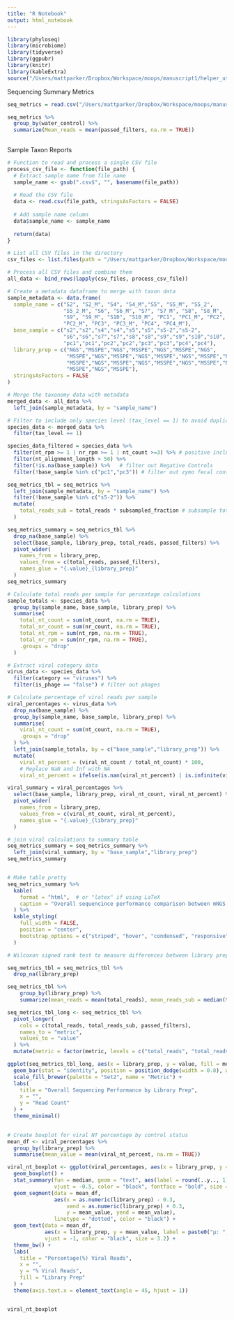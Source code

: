 ```yaml
---
title: "R Notebook"
output: html_notebook
---
```


```r
library(phyloseq)
library(microbiome)
library(tidyverse)
library(ggpubr)
library(knitr)
library(kableExtra)
source("/Users/mattparker/Dropbox/Workspace/moops/manuscript1/helper_utils.r")
```

Sequencing Summary Metrics
```r
seq_metrics = read.csv("/Users/mattparker/Dropbox/Workspace/moops/manuscript1/data/old_samples/ghost-output/sequencing_summary_metrics.csv", stringsAsFactors = FALSE)

seq_metrics %>% 
  group_by(water_control) %>% 
  summarize(Mean_reads = mean(passed_filters, na.rm = TRUE))
    
```


Sample Taxon Reports
```r
# Function to read and process a single CSV file
process_csv_file <- function(file_path) {
  # Extract sample name from file name
  sample_name <- gsub(".csv$", "", basename(file_path))
  
  # Read the CSV file
  data <- read.csv(file_path, stringsAsFactors = FALSE)
  
  # Add sample name column
  data$sample_name <- sample_name
  
  return(data)
}

# List all CSV files in the directory
csv_files <- list.files(path = "/Users/mattparker/Dropbox/Workspace/moops/manuscript1/data/old_samples/sample_taxon_reports", pattern = ".*.csv$", full.names = TRUE)

# Process all CSV files and combine them
all_data <- bind_rows(lapply(csv_files, process_csv_file))

# Create a metadata dataframe to merge with taxon data
sample_metadata <- data.frame(
  sample_name = c("S2", "S2_M", "S4", "S4_M","S5", "S5_M", "S5_2", 
                  "S5_2_M", "S6", "S6_M", "S7", "S7_M", "S8", "S8_M", 
                  "S9", "S9_M", "S10", "S10_M", "PC1", "PC1_M", "PC2",
                  "PC2_M", "PC3", "PC3_M", "PC4", "PC4_M"),
  base_sample = c("s2","s2","s4","s4","s5","s5","s5-2","s5-2",
                  "s6","s6","s7","s7","s8","s8","s9","s9","s10","s10",
                  "pc1","pc1","pc2","pc2","pc3","pc3","pc4","pc4"),
  library_prep = c("NGS","MSSPE","NGS","MSSPE","NGS","MSSPE","NGS",
                   "MSSPE","NGS","MSSPE","NGS","MSSPE","NGS","MSSPE","NGS",
                   "MSSPE","NGS","MSSPE","NGS","MSSPE","NGS","MSSPE","NGS",
                   "MSSPE","NGS","MSSPE"),
  stringsAsFactors = FALSE
)

# Merge the taxonomy data with metadata
merged_data <- all_data %>%
  left_join(sample_metadata, by = "sample_name")
```

```r
# Filter to include only species level (tax_level == 1) to avoid duplication
species_data <- merged_data %>%
  filter(tax_level == 1)

species_data_filtered = species_data %>% 
  filter(nt_rpm >= 1 | nr_rpm >= 1 | nt_count >=3) %>% # positive inclusion criteria
  filter(nt_alignment_length > 50) %>% 
  filter(!is.na(base_sample)) %>%   # filter out Negative Controls
  filter(!base_sample %in% c("pc1","pc3")) # filter out zymo fecal controls

```


```r
seq_metrics_tbl = seq_metrics %>% 
  left_join(sample_metadata, by = "sample_name") %>% 
  filter(!base_sample %in% c("s5-2")) %>% 
  mutate(
    total_reads_sub = total_reads * subsampled_fraction # subsample total reads according to subsample fraction
  )

seq_metrics_summary = seq_metrics_tbl %>%
  drop_na(base_sample) %>%
  select(base_sample, library_prep, total_reads, passed_filters) %>%
  pivot_wider(
    names_from = library_prep,
    values_from = c(total_reads, passed_filters),
    names_glue = "{.value}_{library_prep}"
  ) 
seq_metrics_summary
```


```r
# Calculate total reads per sample for percentage calculations
sample_totals <- species_data %>%
  group_by(sample_name, base_sample, library_prep) %>%
  summarise(
    total_nt_count = sum(nt_count, na.rm = TRUE),
    total_nr_count = sum(nr_count, na.rm = TRUE),
    total_nt_rpm = sum(nt_rpm, na.rm = TRUE),
    total_nr_rpm = sum(nr_rpm, na.rm = TRUE),
    .groups = "drop"
  )

# Extract viral category data
virus_data <- species_data %>%
  filter(category == "viruses") %>% 
  filter(is_phage == "false") # filter out phages

# Calculate percentage of viral reads per sample
viral_percentages <- virus_data %>%
  drop_na(base_sample) %>% 
  group_by(sample_name, base_sample, library_prep) %>%
  summarise(
    viral_nt_count = sum(nt_count, na.rm = TRUE),
    .groups = "drop"
  ) %>%
  left_join(sample_totals, by = c("base_sample","library_prep")) %>%
  mutate(
    viral_nt_percent = (viral_nt_count / total_nt_count) * 100,
    # Replace NaN and Inf with NA
    viral_nt_percent = ifelse(is.nan(viral_nt_percent) | is.infinite(viral_nt_percent), NA, viral_nt_percent))

viral_summary = viral_percentages %>% 
  select(base_sample, library_prep, viral_nt_count, viral_nt_percent) %>% 
  pivot_wider(
    names_from = library_prep,
    values_from = c(viral_nt_count, viral_nt_percent),
    names_glue = "{.value}_{library_prep}"
  )

# join viral calculations to summary table
seq_metrics_summary = seq_metrics_summary %>% 
  left_join(viral_summary, by = "base_sample","library_prep")
seq_metrics_summary


# Make table pretty
seq_metrics_summary %>%
  kable(
    format = "html",  # or "latex" if using LaTeX
    caption = "Overall sequencince performance comparison between mNGS and MSSPE"
  ) %>%
  kable_styling(
    full_width = FALSE,
    position = "center",
    bootstrap_options = c("striped", "hover", "condensed", "responsive")
  )

```

```r
# Wilcoxon signed rank test to measure differences between library preps


```


```r
seq_metrics_tbl = seq_metrics_tbl %>% 
  drop_na(library_prep)

seq_metrics_tbl %>% 
    group_by(library_prep) %>%
    summarize(mean_reads = mean(total_reads), mean_reads_sub = median(total_reads_sub))

seq_metrics_tbl_long <- seq_metrics_tbl %>%
  pivot_longer(
    cols = c(total_reads, total_reads_sub, passed_filters),
    names_to = "metric",
    values_to = "value"
  ) %>%
  mutate(metric = factor(metric, levels = c("total_reads", "total_reads_sub", "passed_filters")))

ggplot(seq_metrics_tbl_long, aes(x = library_prep, y = value, fill = metric)) +
  geom_bar(stat = "identity", position = position_dodge(width = 0.8), width = 0.7) +
  scale_fill_brewer(palette = "Set2", name = "Metric") +
  labs(
    title = "Overall Sequencing Performance by Library Prep",
    x = "",
    y = "Read Count"
  ) +
  theme_minimal()
  
```

```r
# Create boxplot for viral NT percentage by control status
mean_df <- viral_percentages %>%
  group_by(library_prep) %>%
  summarise(mean_value = mean(viral_nt_percent, na.rm = TRUE))

viral_nt_boxplot <- ggplot(viral_percentages, aes(x = library_prep, y = viral_nt_percent, fill = library_prep)) +
  geom_boxplot() +
  stat_summary(fun = median, geom = "text", aes(label = round(..y.., 1)),
               vjust = -0.5, color = "black", fontface = "bold", size = 3) +
  geom_segment(data = mean_df,
               aes(x = as.numeric(library_prep) - 0.3,
                   xend = as.numeric(library_prep) + 0.3,
                   y = mean_value, yend = mean_value),
               linetype = "dotted", color = "black") +
  geom_text(data = mean_df,
            aes(x = library_prep, y = mean_value, label = paste0("μ: ", round(mean_value, 1))),
            vjust = -1, color = "black", size = 3.2) +
  theme_bw() +
  labs(
    title = "Percentage(%) Viral Reads",
    x = "",
    y = "% Viral Reads",
    fill = "Library Prep"
  ) +
  theme(axis.text.x = element_text(angle = 45, hjust = 1))


viral_nt_boxplot
```


